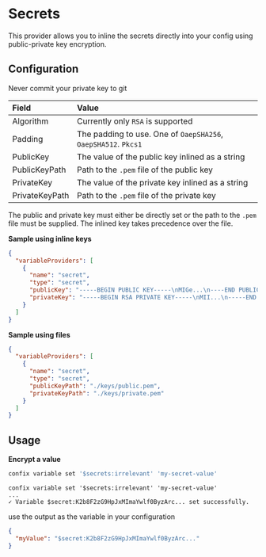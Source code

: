 
# Secrets

This provider allows you to inline the secrets directly into your config using public-private key encryption.

## Configuration

<Callout type="warning">Never commit your private key to git</Callout>

| Field          | Value                                                          |
| :------------- | :------------------------------------------------------------- |
| Algorithm      | Currently only `RSA` is supported                              |
| Padding        | The padding to use. One of `OaepSHA256`, `OaepSHA512`. `Pkcs1` |
| PublicKey      | The value of the public key inlined as a string                |
| PublicKeyPath  | Path to the `.pem` file of the public key                      |
| PrivateKey     | The value of the private key inlined as a string               |
| PrivateKeyPath | Path to the `.pem` file of the private key                     |

The public and private key must either be directly set or the path to the `.pem` file must be supplied.
The inlined key takes precedence over the file.

**Sample using inline keys**

```json copy filename=".confixrc"
{
  "variableProviders": [
    {
      "name": "secret",
      "type": "secret",
      "publicKey": "-----BEGIN PUBLIC KEY-----\nMIGe...\n----END PUBLIC KEY-----",
      "privateKey": "-----BEGIN RSA PRIVATE KEY-----\nMII...\n-----END RSA PRIVATE KEY-----"
    }
  ]
}
```

**Sample using files**

```json copy filename=".confixrc"
{
  "variableProviders": [
    {
      "name": "secret",
      "type": "secret",
      "publicKeyPath": "./keys/public.pem",
      "privateKeyPath": "./keys/private.pem"
    }
  ]
}
```

## Usage

**Encrypt a value**

```bash
confix variable set '$secrets:irrelevant' 'my-secret-value'
```

```ansi
confix variable set '$secrets:irrelevant' 'my-secret-value'
...
✓ Variable $secret:K2b8F2zG9HpJxMImaYwlf0ByzArc... set successfully.
```

use the output as the variable in your configuration

```json filename="my-settings.json"
{
  "myValue": "$secret:K2b8F2zG9HpJxMImaYwlf0ByzArc..."
}
```

